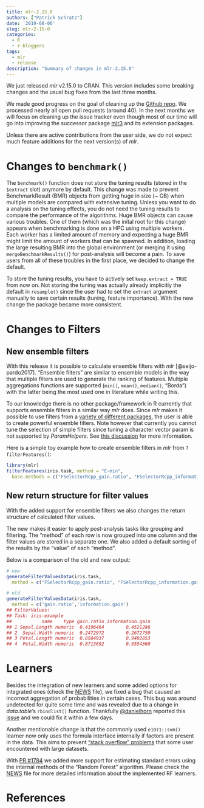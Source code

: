 ```yaml
---
title: mlr-2.15.0
authors: ["Patrick Schratz"]
date: '2019-08-06'
slug: mlr-2-15-0
categories:
  - R
  - r-bloggers
tags:
  - mlr
  - release
description: "Summary of changes in mlr-2.15.0"
---
```


We just released _mlr_ v2.15.0 to CRAN.
This version includes some breaking changes and the usual bug fixes from the last three months.

We made good progress on the goal of cleaning up the [Github repo](https://github.com/mlr-org/mlr).
We processed nearly all open pull requests (around 40).
In the next months we will focus on cleaning up the issue tracker even though most of our time will go into improving the successor package [mlr3](https://github.com/mlr-org/mlr3) and its extension packages.

Unless there are active contributions from the user side, we do not expect much feature additions for the next version(s) of _mlr_.

# Changes to `benchmark()`

The `benchmark()` function does not store the tuning results (stored in the `$extract` slot) anymore by default.
This change was made to prevent BenchmarkResult (BMR) objects from getting huge in size (~ GB) when multiple models are compared with extensive tuning.
Unless you want to do a analysis on the tuning effects, you do not need the tuning results to compare the performance of the algorithms.
Huge BMR objects can cause various troubles.
One of them (which was the inital root for this change) appears when benchmarking is done on a HPC using multiple workers.
Each worker has a limited amount of memory and expecting a huge BMR might limit the amount of workers that can be spawned.
In addition, loading the large resulting BMR into the global environment (or merging it using `mergeBenchmarkResults()`) for post-analysis will become a pain.
To save users from all of these troubles in the first place, we decided to change the default.

To store the tuning results, you have to actively set `keep.extract = TRUE` from now on.
Not storing the tuning was actually already implicitly the default in `resample()` since the user had to set the `extract` argument manually to save certain results (tuning, feature importance).
With the new change the package became more consistent.

# Changes to Filters

## New ensemble filters

With this release it is possible to calculate ensemble filters with _mlr_ [\@seijo-pardo2017].
"Ensemble filters" are similar to ensemble models in the way that multiple filters are used to generate the ranking of features.
Multiple aggregations functions are supported (`min()`, `mean()`, `median()`, "Borda") with the latter being the most used one in literature while writing this.

To our knowledge there is no other package/framework in R currently that supports ensemble filters in a similar way _mlr_ does.
Since _mlr_ makes it possible to use filters from a [variety of different packages](https://mlr.mlr-org.com/articles/tutorial/filter_methods.html), the user is able to create powerful ensemble filters.
Note however that currently you cannot tune the selection of simple filters since tuning a character vector param is not supported by _ParamHelpers_.
See [this discussion](https://github.com/berndbischl/ParamHelpers/pull/206) for more information.

Here is a simple toy example how to create ensemble filters in _mlr_ from `?filterFeatures()`:

```r
library(mlr)
filterFeatures(iris.task, method = "E-min",
  base.methods = c("FSelectorRcpp_gain.ratio", "FSelectorRcpp_information.gain"), abs = 2)
```

## New return structure for filter values

With the added support for ensemble filters we also changes the return structure of calculated filter values.

The new makes it easier to apply post-analysis tasks like grouping and filtering.
The "method" of each row is now grouped into one column and the filter values are stored in a separate one.
We also added a default sorting of the results by the "value" of each "method".

Below is a comparison of the old and new output:

```r
# new
generateFilterValuesData(iris.task,
  method = c("FSelectorRcpp_gain.ratio", "FSelectorRcpp_information.gain"))
```

```r
# old
generateFilterValuesData(iris.task,
  method = c('gain.ratio','information.gain')
## FilterValues:
## Task: iris-example
##           name    type gain.ratio information.gain
## 1 Sepal.Length numeric  0.4196464        0.4521286
## 2  Sepal.Width numeric  0.2472972        0.2672750
## 3 Petal.Length numeric  0.8584937        0.9402853
## 4  Petal.Width numeric  0.8713692        0.9554360
```

# Learners

Besides the integration of new learners and some added options for integrated ones (check the [NEWS](https://mlr.mlr-org.com/news/index.html#learners---general) file), we fixed a bug that caused an incorrect aggregation of probabilities in certain cases.
This bug was around undetected for quite some time and was revealed due to a change in _data.table_'s `rbindlist()` function.
Thankfully [\@danielhorn](https://github.com/danielhorn) reported this [issue](https://github.com/mlr-org/mlr/issues/2578) and we could fix it within a few days.

Another mentionable change is that the commonly used  `e1071::svm()` learner now only uses the formula interface internally if factors are present in the data.
This aims to prevent ["stack overflow" problems](https://github.com/mlr-org/mlr/issues/1738) that some user encountered with large datasets.

With [PR #1784](https://github.com/mlr-org/mlr/issues/1784) we added more support for estimating standard errors using the internal methods of the "Random Forest" algorithm.
Please check the [NEWS](https://mlr.mlr-org.com/news/index.html#learners---general) file for more detailed information about the implemented RF learners.

# References
